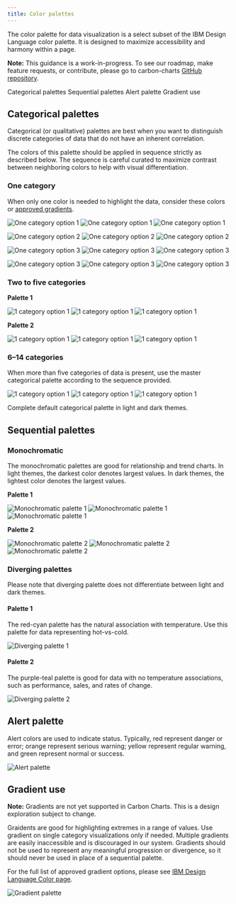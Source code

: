 ```yaml
---
title: Color palettes
---
```


<PageDescription>

The color palette for data visualization is a select subset of the IBM Design Language color palette. It is designed to maximize accessibility and harmony within a page.

</PageDescription>

<InlineNotification>

**Note:** This guidance is a work-in-progress. To see our roadmap, make feature requests, or contribute, please go to carbon-charts [GitHub repository](https://github.com/carbon-design-system/carbon-charts).

</InlineNotification>

<AnchorLinks>

<AnchorLink>Categorical palettes</AnchorLink>
<AnchorLink>Sequential palettes</AnchorLink>
<AnchorLink>Alert palette</AnchorLink>
<AnchorLink>Gradient use</AnchorLink>

</AnchorLinks>

## Categorical palettes

Categorical (or qualitative) palettes are best when you want to distinguish discrete categories of data that do not have an inherent correlation.

The colors of this palette should be applied in sequence strictly as described below. The sequence is careful curated to maximize contrast between neighboring colors to help with visual differentiation.

### One category

When only one color is needed to highlight the data, consider these colors or [approved gradients](#gradient-use).

<Row>
<Column colLg={3} colMd={2} colSm={2}>
<ArtDirection>

![One category option 1](images/palettes-1cat-1sm.png)
![One category option 1](images/palettes-1cat-1.png)
![One category option 1](images/palettes-1cat-1.png)

</ArtDirection>
</Column>
<Column colLg={3} colMd={2} colSm={2}>
<ArtDirection>

![One category option 2](images/palettes-1cat-2sm.png)
![One category option 2](images/palettes-1cat-2.png)
![One category option 2](images/palettes-1cat-2.png)

</ArtDirection>
</Column>
<Column colLg={3} colMd={2} colSm={2}>
<ArtDirection>

![One category option 3](images/palettes-1cat-3sm.png)
![One category option 3](images/palettes-1cat-3.png)
![One category option 3](images/palettes-1cat-3.png)

</ArtDirection>
</Column>
<Column colLg={3} colMd={2} colSm={2}>
<ArtDirection>

![One category option 3](images/palettes-1cat-4sm.png)
![One category option 3](images/palettes-1cat-4.png)
![One category option 3](images/palettes-1cat-4.png)

</ArtDirection>
</Column>
</Row>

### Two to five categories

**Palette 1**

<Row>
<Column  colLg={8} colMd={6} colSm={4}>
<ArtDirection>

![1 category option 1](images/palettes-5cat-1sm.png)
![1 category option 1](images/palettes-5cat-1.png)
![1 category option 1](images/palettes-5cat-1.png)

</ArtDirection>
</Column>
</Row>

**Palette 2**

<Row>
<Column  colLg={8} colMd={6} colSm={4}>
<ArtDirection>

![1 category option 1](images/palettes-5cat-2sm.png)
![1 category option 1](images/palettes-5cat-2.png)
![1 category option 1](images/palettes-5cat-2.png)

</ArtDirection>
</Column>
</Row>

### 6–14 categories

When more than five categories of data is present, use the master categorical palette according to the sequence provided.

<Row>
<Column  colLg={8} colMd={6} colSm={4}>
<ArtDirection>

![1 category option 1](images/palettes-14catsm.png)
![1 category option 1](images/palettes-14cat.png)
![1 category option 1](images/palettes-14cat.png)

</ArtDirection>
<Caption>

Complete default categorical palette in light and dark themes.

</Caption>

</Column>
</Row>

## Sequential palettes

### Monochromatic

The monochromatic palettes are good for relationship and trend charts. In light themes, the darkest color denotes largest values. In dark themes, the lightest color denotes the largest values.

**Palette 1**

<Row>
<Column  colLg={8} colMd={6} colSm={4}>
<ArtDirection>

![Monochromatic palette 1](images/palettes-mono-1sm.png)
![Monochromatic palette 1](images/palettes-mono-1.png)
![Monochromatic palette 1](images/palettes-mono-1.png)

</ArtDirection>
</Column>
</Row>

**Palette 2**

<Row>
<Column  colLg={8} colMd={6} colSm={4}>
<ArtDirection>

![Monochromatic palette 2](images/palettes-mono-2sm.png)
![Monochromatic palette 2](images/palettes-mono-2.png)
![Monochromatic palette 2](images/palettes-mono-2.png)

</ArtDirection>
</Column>
</Row>

### Diverging palettes

Please note that diverging palette does not differentiate between light and dark themes.

#### Palette 1

The red-cyan palette has the natural association with temperature. Use this palette for data representing hot-vs-cold.

<Row>
<Column colLg={12} colMd={6} colSm={4}>
<ArtDirection>

![Diverging palette 1](images/palettes-div1.png)

</ArtDirection>
</Column>
</Row>

#### Palette 2

The purple-teal palette is good for data with no temperature associations, such as performance, sales, and rates of change.

<Row>
<Column colLg={12} colMd={6} colSm={4}>

![Diverging palette 2](images/palettes-div2.png)

</Column>
</Row>

## Alert palette

Alert colors are used to indicate status. Typically, red represent danger or error; orange represent serious warning; yellow represent regular warning, and green represent normal or success.

<Row>
<Column colLg={8} colMd={6} colSm={4}>

![Alert palette](images/palettes-alert.png)

</Column>
</Row>

## Gradient use

<InlineNotification>

**Note:** Gradients are not yet supported in Carbon Charts. This is a design exploration subject to change.

</InlineNotification>

Graidents are good for highlighting extremes in a range of values. Use gradient on single category visualizations only if needed. Multiple gradients are easily inaccessible and is discouraged in our system. Gradients should not be used to represent any meaningful progression or divergence, so it should never be used in place of a sequential palette.

For the full list of approved gradient options, please see [IBM Design Language Color page](https://www.ibm.com/design/language/elements/color#gradients).

<Row>
<Column colLg={8} colMd={6} colSm={4}>

![Gradient palette](images/gradient.png)

</Column>
</Row>
